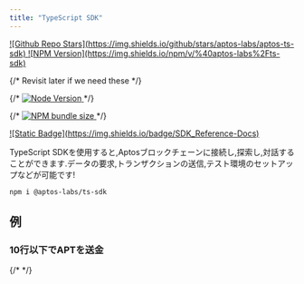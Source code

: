 ```yaml
---
title: "TypeScript SDK"
---
```


<div className="flex gap-2 mt-6 flex-wrap">
  <a target="_blank" href="https://github.com/aptos-labs/aptos-ts-sdk">
    ![Github Repo Stars](https://img.shields.io/github/stars/aptos-labs/aptos-ts-sdk)
  </a>

  <a target="_blank" href="https://www.npmjs.com/package/@aptos-labs/ts-sdk">
    ![NPM Version](https://img.shields.io/npm/v/%40aptos-labs%2Fts-sdk)
  </a>

  {/* Revisit later if we need these */}

  {/* <a target="_blank" href="https://www.npmjs.com/package/@aptos-labs/ts-sdk">
                                          ![Node Version](https://img.shields.io/node/v/%40aptos-labs%2Fts-sdk)
                                        </a> */}

  {/* <a target="_blank" href="https://www.npmjs.com/package/@aptos-labs/ts-sdk">
                                          ![NPM bundle size](https://img.shields.io/bundlephobia/min/%40aptos-labs/ts-sdk)
                                        </a> */}

  <a target="_blank" href="https://aptos-labs.github.io/aptos-ts-sdk/@aptos-labs/ts-sdk-latest">
    ![Static Badge](https://img.shields.io/badge/SDK_Reference-Docs)
  </a>
</div>

TypeScript SDKを使用すると,Aptosブロックチェーンに接続し,探索し,対話することができます.データの要求,トランザクションの送信,テスト環境のセットアップなどが可能です!

```shellscript npm2yarn
npm i @aptos-labs/ts-sdk
```


## 例

<CardGrid>
  <LinkCard href="/ja/build/sdks/ts-sdk/quickstart" title="クイックスタート" description="5分以内に動作するデモを確認できます" />

  <LinkCard href="https://github.com/aptos-labs/aptos-ts-sdk/tree/main/examples/typescript" title="20以上の例" description="SDKリポジトリで提供されているTypeScriptの例をすべて確認できます" target="_blank" />

  <LinkCard href="https://github.com/aptos-labs/aptos-ts-sdk/tree/main/tests/e2e" title="包括的なテスト" description="SDKの各機能の使用方法を示すエンドツーエンドテストをご覧ください" target="_blank" />
</CardGrid>

### 10行以下でAPTを送金

{/* <RemoteCodeblock permalink="https://github.com/aptos-labs/aptos-ts-sdk/blob/bcde1e3af2f09615015c774fb0c2f5206377346e/examples/typescript/simple_transfer.ts#L77-L91"></RemoteCodeblock> */}

